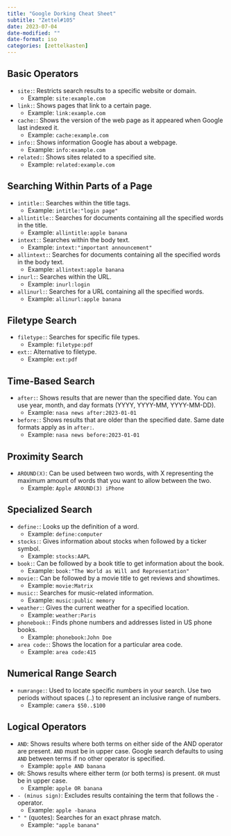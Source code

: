 ```yaml
---
title: "Google Dorking Cheat Sheet"
subtitle: "Zettel#105"
date: 2023-07-04
date-modified: ""
date-format: iso
categories: [zettelkasten]
---
```

## Basic Operators

* `site:`: Restricts search results to a specific website or domain.
    * Example: `site:example.com`
* `link:`: Shows pages that link to a certain page.
    * Example: `link:example.com`
* `cache:`: Shows the version of the web page as it appeared when Google last indexed it.
    * Example: `cache:example.com`
* `info:`: Shows information Google has about a webpage.
    * Example: `info:example.com`
* `related:`: Shows sites related to a specified site.
    * Example: `related:example.com`

## Searching Within Parts of a Page

* `intitle:`: Searches within the title tags.
    * Example: `intitle:"login page"`
* `allintitle:`: Searches for documents containing all the specified words in the title.
    * Example: `allintitle:apple banana`
* `intext:`: Searches within the body text.
    * Example: `intext:"important announcement"`
* `allintext:`: Searches for documents containing all the specified words in the body text.
    * Example: `allintext:apple banana`
* `inurl:`: Searches within the URL.
    * Example: `inurl:login`
* `allinurl:`: Searches for a URL containing all the specified words.
    * Example: `allinurl:apple banana`

## Filetype Search

* `filetype:`: Searches for specific file types.
    * Example: `filetype:pdf`
* `ext:`: Alternative to filetype.
    * Example: `ext:pdf`

## Time-Based Search

* `after:`: Shows results that are newer than the specified date. You can use year, month, and day formats (YYYY, YYYY-MM, YYYY-MM-DD).
    * Example: `nasa news after:2023-01-01`
* `before:`: Shows results that are older than the specified date. Same date formats apply as in `after:`.
    * Example: `nasa news before:2023-01-01`

## Proximity Search

* `AROUND(X)`: Can be used between two words, with X representing the maximum amount of words that you want to allow between the two.
    * Example: `Apple AROUND(3) iPhone`

## Specialized Search

* `define:`: Looks up the definition of a word.
    * Example: `define:computer`
* `stocks:`: Gives information about stocks when followed by a ticker symbol.
    * Example: `stocks:AAPL`
* `book:`: Can be followed by a book title to get information about the book.
    * Example: `book:"The World as Will and Representation"`
* `movie:`: Can be followed by a movie title to get reviews and showtimes.
    * Example: `movie:Matrix`
* `music:`: Searches for music-related information.
    * Example: `music:public memory`
* `weather:`: Gives the current weather for a specified location.
    * Example: `weather:Paris`
* `phonebook:`: Finds phone numbers and addresses listed in US phone books.
    * Example: `phonebook:John Doe`
* `area code:`: Shows the location for a particular area code.
    * Example: `area code:415`

## Numerical Range Search

* `numrange:`: Used to locate specific numbers in your search. Use two periods without spaces (..) to represent an inclusive range of numbers.
    * Example: `camera $50..$100`

## Logical Operators

* `AND`: Shows results where both terms on either side of the AND operator are present. `AND` must be in upper case. Google search defaults to using `AND` between terms if no other operator is specified.
    * Example: `apple AND banana`
* `OR`: Shows results where either term (or both terms) is present. `OR` must be in upper case.
    * Example: `apple OR banana`
* `- (minus sign)`: Excludes results containing the term that follows the `-` operator.
    * Example: `apple -banana`
* `" "` (quotes): Searches for an exact phrase match.
    * Example: `"apple banana"`
